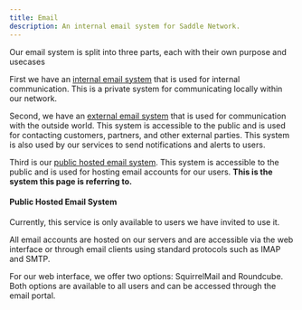 ```yaml
---
title: Email
description: An internal email system for Saddle Network.
---
```

Our email system is split into three parts, each with their own purpose and usecases

First we have an [internal email system](/infra/local-mail) that is used for internal communication. This is a private system for communicating locally within our network.


Second, we have an [external email system](/infra/stalwart) that is used for communication with the outside world. 
This system is accessible to the public and is used for contacting customers, partners, and other external parties.
This system is also used by our services to send notifications and alerts to users.

Third is our [public hosted email system](/srv/comms/email).
This system is accessible to the public and is used for hosting email accounts for our users. **This is the system this page is referring to.**

#### Public Hosted Email System

Currently, this service is only available to users we have invited to use it.

All email accounts are hosted on our servers and are accessible via the web interface or through email clients using standard protocols such as IMAP and SMTP.

For our web interface, we offer two options: SquirrelMail and Roundcube.
Both options are available to all users and can be accessed through the email portal.

